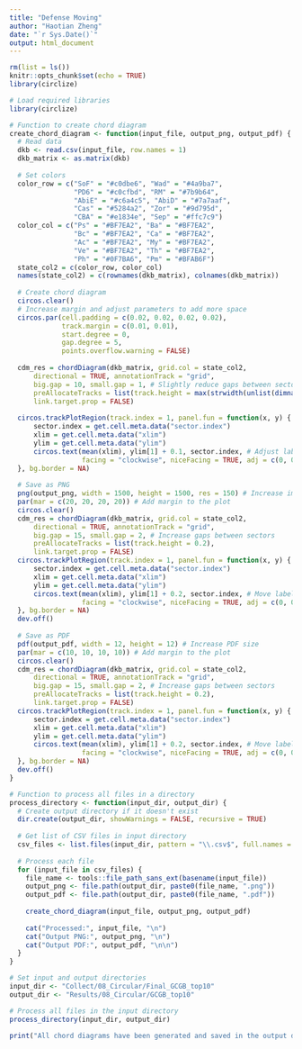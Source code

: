 ```yaml
---
title: "Defense Moving"
author: "Haotian Zheng"
date: "`r Sys.Date()`"
output: html_document
---
```


```r
rm(list = ls())
knitr::opts_chunk$set(echo = TRUE)
library(circlize)
```

```r
# Load required libraries
library(circlize)

# Function to create chord diagram
create_chord_diagram <- function(input_file, output_png, output_pdf) {
  # Read data
  dkb <- read.csv(input_file, row.names = 1)
  dkb_matrix <- as.matrix(dkb)
  
  # Set colors
  color_row = c("SoF" = "#c0dbe6", "Wad" = "#4a9ba7",
                "PD6" = "#c0cfbd", "RM" = "#7b9b64",
                "AbiE" = "#c6a4c5", "AbiD" = "#7a7aaf",
                "Cas" = "#5284a2", "Zor" = "#9d795d",
                "CBA" = "#e1834e", "Sep" = "#ffc7c9")
  color_col = c("Ps" = "#BF7EA2", "Ba" = "#BF7EA2",
                "Bc" = "#BF7EA2", "Ca" = "#BF7EA2",
                "Ac" = "#BF7EA2", "My" = "#BF7EA2",
                "Ve" = "#BF7EA2", "Th" = "#BF7EA2",
                "Ph" = "#0F7BA6", "Pm" = "#BFAB6F")
  state_col2 = c(color_row, color_col)
  names(state_col2) = c(rownames(dkb_matrix), colnames(dkb_matrix))
  
  # Create chord diagram
  circos.clear()
  # Increase margin and adjust parameters to add more space
  circos.par(cell.padding = c(0.02, 0.02, 0.02, 0.02),
             track.margin = c(0.01, 0.01),
             start.degree = 0,
             gap.degree = 5,
             points.overflow.warning = FALSE)
  
  cdm_res = chordDiagram(dkb_matrix, grid.col = state_col2,
      directional = TRUE, annotationTrack = "grid", 
      big.gap = 10, small.gap = 1, # Slightly reduce gaps between sectors
      preAllocateTracks = list(track.height = max(strwidth(unlist(dimnames(dkb_matrix))))),
      link.target.prop = FALSE)
  
  circos.trackPlotRegion(track.index = 1, panel.fun = function(x, y) {
      sector.index = get.cell.meta.data("sector.index")
      xlim = get.cell.meta.data("xlim")
      ylim = get.cell.meta.data("ylim")
      circos.text(mean(xlim), ylim[1] + 0.1, sector.index, # Adjust label position
                  facing = "clockwise", niceFacing = TRUE, adj = c(0, 0.5), cex = 0.8)
  }, bg.border = NA)
  
  # Save as PNG
  png(output_png, width = 1500, height = 1500, res = 150) # Increase image size
  par(mar = c(20, 20, 20, 20)) # Add margin to the plot
  circos.clear()
  cdm_res = chordDiagram(dkb_matrix, grid.col = state_col2,
      directional = TRUE, annotationTrack = "grid", 
      big.gap = 15, small.gap = 2, # Increase gaps between sectors
      preAllocateTracks = list(track.height = 0.2),
      link.target.prop = FALSE)
  circos.trackPlotRegion(track.index = 1, panel.fun = function(x, y) {
      sector.index = get.cell.meta.data("sector.index")
      xlim = get.cell.meta.data("xlim")
      ylim = get.cell.meta.data("ylim")
      circos.text(mean(xlim), ylim[1] + 0.2, sector.index, # Move labels further out
                  facing = "clockwise", niceFacing = TRUE, adj = c(0, 0.5))
  }, bg.border = NA)
  dev.off()
  
  # Save as PDF
  pdf(output_pdf, width = 12, height = 12) # Increase PDF size
  par(mar = c(10, 10, 10, 10)) # Add margin to the plot
  circos.clear()
  cdm_res = chordDiagram(dkb_matrix, grid.col = state_col2,
      directional = TRUE, annotationTrack = "grid", 
      big.gap = 15, small.gap = 2, # Increase gaps between sectors
      preAllocateTracks = list(track.height = 0.2),
      link.target.prop = FALSE)
  circos.trackPlotRegion(track.index = 1, panel.fun = function(x, y) { 
      sector.index = get.cell.meta.data("sector.index")
      xlim = get.cell.meta.data("xlim")
      ylim = get.cell.meta.data("ylim")
      circos.text(mean(xlim), ylim[1] + 0.2, sector.index, # Move labels further out
                  facing = "clockwise", niceFacing = TRUE, adj = c(0, 0.5), cex = 1.5, font = 2)
  }, bg.border = NA)
  dev.off()
}

# Function to process all files in a directory
process_directory <- function(input_dir, output_dir) {
  # Create output directory if it doesn't exist
  dir.create(output_dir, showWarnings = FALSE, recursive = TRUE)
  
  # Get list of CSV files in input directory
  csv_files <- list.files(input_dir, pattern = "\\.csv$", full.names = TRUE)
  
  # Process each file
  for (input_file in csv_files) {
    file_name <- tools::file_path_sans_ext(basename(input_file))
    output_png <- file.path(output_dir, paste0(file_name, ".png"))
    output_pdf <- file.path(output_dir, paste0(file_name, ".pdf"))
    
    create_chord_diagram(input_file, output_png, output_pdf)
    
    cat("Processed:", input_file, "\n")
    cat("Output PNG:", output_png, "\n")
    cat("Output PDF:", output_pdf, "\n\n")
  }
}

# Set input and output directories
input_dir <- "Collect/08_Circular/Final_GCGB_top10"
output_dir <- "Results/08_Circular/GCGB_top10"

# Process all files in the input directory
process_directory(input_dir, output_dir)

print("All chord diagrams have been generated and saved in the output directory.")
```

